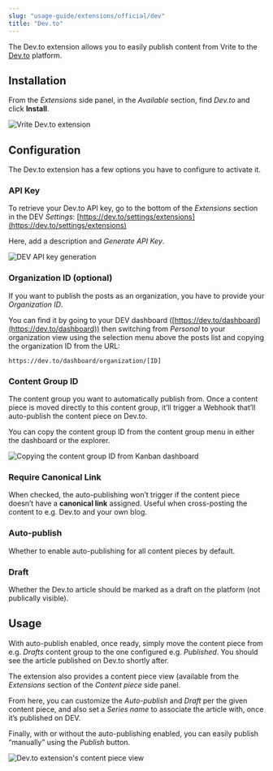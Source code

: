 ```yaml
---
slug: "usage-guide/extensions/official/dev"
title: "Dev.to"
---
```


The Dev.to extension allows you to easily publish content from Vrite to the [Dev.to](https://dev.to/) platform.

## Installation

From the _Extensions_ side panel, in the _Available_ section, find _Dev.to_ and click **Install**.

![Vrite Dev.to extension](https://assets.vrite.io/65017ed7b0e627e259623b8a/EWm77fQwgi_tXL9Lj11dt.png)

## Configuration

The Dev.to extension has a few options you have to configure to activate it.

### API Key

To retrieve your Dev.to API key, go to the bottom of the _Extensions_ section in the DEV _Settings_: [https://dev.to/settings/extensions](https://dev.to/settings/extensions)

Here, add a description and _Generate API Key_.

![DEV API key generation](https://assets.vrite.io/65017ed7b0e627e259623b8a/PglPIDqhQtIg-heHYdAF7.png)

### Organization ID (optional)

If you want to publish the posts as an organization, you have to provide your _Organization ID_.

You can find it by going to your DEV dashboard ([https://dev.to/dashboard](https://dev.to/dashboard)) then switching from _Personal_ to your organization view using the selection menu above the posts list and copying the organization ID from the URL:

```
https://dev.to/dashboard/organization/[ID]
```

### Content Group ID

The content group you want to automatically publish from. Once a content piece is moved directly to this content group, it’ll trigger a Webhook that’ll auto-publish the content piece on Dev.to.

You can copy the content group ID from the content group menu in either the dashboard or the explorer.

![Copying the content group ID from Kanban dashboard](https://assets.vrite.io/65017ed7b0e627e259623b8a/N5l7xhJcxGW95WUf0PmKG.png)

### Require Canonical Link

When checked, the auto-publishing won’t trigger if the content piece doesn’t have a **canonical link** assigned. Useful when cross-posting the content to e.g. Dev.to and your own blog.

### Auto-publish

Whether to enable auto-publishing for all content pieces by default.

### Draft

Whether the Dev.to article should be marked as a draft on the platform (not publically visible).

## Usage

With auto-publish enabled, once ready, simply move the content piece from e.g. _Drafts_ content group to the one configured e.g. _Published_. You should see the article published on Dev.to shortly after.

The extension also provides a content piece view (available from the _Extensions_ section of the _Content piece_ side panel.

From here, you can customize the _Auto-publish_ and _Draft_ per the given content piece, and also set a _Series name_ to associate the article with, once it’s published on DEV.

Finally, with or without the auto-publishing enabled, you can easily publish “manually” using the _Publish_ button.

![Dev.to extension's content piece view](https://assets.vrite.io/65017ed7b0e627e259623b8a/i6uXC8V_LHlhfvva3y-Y9.png)
